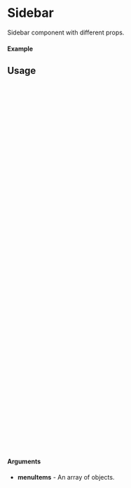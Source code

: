 
<Meta of={Sidebar} title="Sidebar" />

# Sidebar

Sidebar component with different props.

#### Example

<Canvas of={Sidebar.Sample} />

## Usage

```ts
import {Sidebar} from "sld-ui";

const Example = () => {
  const menuItems = [
  {
    name: "Pagina Iniziale",
    link: "/home",
    active: true,
    accordion: false,
    subMenuItems: [],
  },
  {
    name: "Anagrafica",
    link: "",
    active: false,
    accordion: true,
    subMenuItems: [
      {
        name: "Informazioni Generali",
        link: "/general-information",
        active: false,
        accordion: false,
        subMenuItems: [],
      },
      {
        name: "Contatti",
        link: "/contacts",
        active: false,
        accordion: false,
        subMenuItems: [],
      },
      {
        name: "Utente Master/altri utenti",
        link: "/users",
        active: false,
        accordion: false,
        subMenuItems: [],
      },
    ],
  },
  {
    name: "FAQ",
    link: "/faq",
    active: false,
    accordion: false,
    subMenuItems: [],
  },
];
  return (
      <Sidebar
        menuItems={menuItems}
      />
  );
};

export default Example;
```

#### Arguments

- **menuItems** - An array of objects.

```
